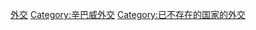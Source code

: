 [[Category:羅德西亞政治|外交]]
[[Category:辛巴威外交|Category:辛巴威外交]]
[[Category:已不存在的国家的外交|Category:已不存在的国家的外交]]